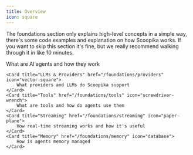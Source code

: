```yaml
---
title: Overview
icon: square
---
```


The foundations section only explains high-level concepts in a simple way, there's some code examples and explanation on how Scoopika works.
If you want to skip this section it's fine, but we really recommend walking through it in like 10 minutes.

<CardGroup>
    <Card title="AI Agents" href="/foundations/agents" icon="robot">
        What are AI agents and how they work
    </Card>

    <Card title="LLMs & Providers" href="/foundations/providers" icon="vector-square">
        What providers and LLMs do Scoopika support
    </Card>
    <Card title="Tools" href="/foundations/tools" icon="screwdriver-wrench">
        What are tools and how do agents use them
    </Card>
    <Card title="Streaming" href="/foundations/streaming" icon="paper-plane">
        How real-time streaming works and how it's useful
    </Card>
    <Card title="Memory" href="/foundations/memory" icon="database">
        How is agents memory managed
    </Card>
</CardGroup>